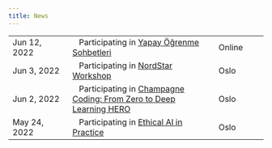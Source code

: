 ```yaml
---
title: News
---
```


|         |       |      |
|:------------|:----------------------------|:------------|
Jun 12, 2022 | &nbsp;&nbsp; Participating in [Yapay Öğrenme Sohbetleri](https://event.goartevent.com/isbank-koc-sanalogrenme/) | &nbsp;&nbsp;&nbsp;&nbsp; Online |
Jun 3, 2022  | &nbsp;&nbsp; Participating in [NordStar Workshop](https://www.oslomet.no/en/about/events/trustworthiness-sustainability-ai) | &nbsp;&nbsp;&nbsp;&nbsp; Oslo |
Jun 2, 2022 | &nbsp;&nbsp; Participating in [Champagne Coding: From Zero to Deep Learning HERO](https://www.meetup.com/Women-in-Data-Science-Oslo/events/285795242/) | &nbsp;&nbsp;&nbsp;&nbsp; Oslo |
May 24, 2022 | &nbsp;&nbsp; Participating in [Ethical AI in Practice](https://www.nora.ai/events/NORA.startup-Ethical-AI-in-Practice) | &nbsp;&nbsp;&nbsp;&nbsp; Oslo | 

